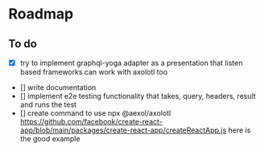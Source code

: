 # Roadmap

## To do
- [x] try to implement graphql-yoga adapter as a presentation that listen based frameworks can work with axolotl too
- [] write documentation
- [] implement e2e testing functionality that takes, query, headers, result and runs the test
- [] create command to use npx @aexol/axolotl https://github.com/facebook/create-react-app/blob/main/packages/create-react-app/createReactApp.js here is the good example
